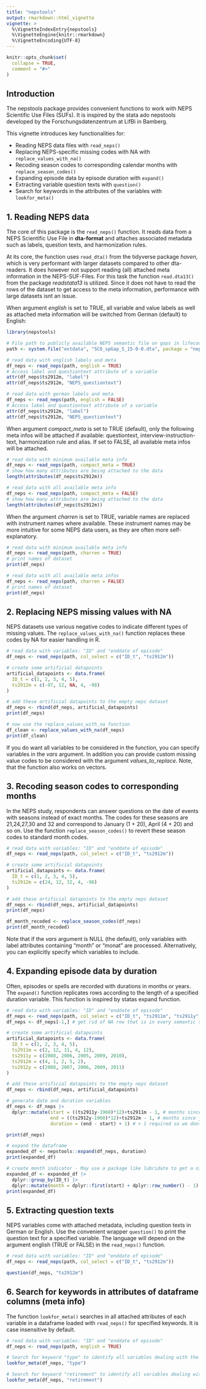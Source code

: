 ```yaml
---
title: "nepstools"
output: rmarkdown::html_vignette
vignette: >
  %\VignetteIndexEntry{nepstools}
  %\VignetteEngine{knitr::rmarkdown}
  %\VignetteEncoding{UTF-8}
---
```


```r
knitr::opts_chunk$set(
  collapse = TRUE,
  comment = "#>"
)
```

## Introduction
The nepstools package provides convenient functions to work with NEPS Scientific Use Files (SUFs). It is inspired by the stata ado nepstools developed by the Forschungsdatenzentrum at LifBi in Bamberg. 

This vignette introduces key functionalities for:

- Reading NEPS data files with `read_neps()`
- Replacing NEPS-specific missing codes with NA with `replace_values_with_na()`
- Recoding season codes to corresponding calendar months with `replace_season_codes()`
- Expanding episode data by episode duration with `expand()`
- Extracting variable question texts with `question()`
- Search for keywords in the attributes of the variables with `lookfor_meta()`


## 1. Reading NEPS data 
The core of this package is the `read_neps()` function. It reads data from a NEPS Scientific Use File in **dta-format** and attaches associated metadata such as labels, question texts, and harmonization rules. 

At its core, the function uses `read_dta()` from the tidyverse package *haven*, which is very performant with larger datasets compared to other dta-readers. It does however not support reading (all) attached meta information in the NEPS-SUF-Files.
For this task the function `read.dta13()` from the package *readstata13* is utilized. Since it does not have to read the rows of the dataset to get access to the meta information, performance with large datasets isnt an issue.

<!-- Arguments supported by read_neps(): -->
<!-- 1. datasetpath: Path to the NEPS .dta file. -->
<!-- 2. col_select: Optional vector of variables to select. -->
<!-- 3. english: Logical, if TRUE loads English labels and metadata (The default value FALSE will load labels and metadata in German). -->
<!-- 4. compact_meta: Logical, controls whether to load only key metadata or all of it. -->
<!-- 5. charren: Logical, if TRUE, replaces variable names with original instrument names. -->

When argument *english* is set to TRUE, all variable and value labels as well as attached meta information will be switched from German (default) to English:
```r
library(nepstools)

# File path to publicly available NEPS semantic file on gaps in lifecourse that is included in this package
path <- system.file("extdata", "SC6_spGap_S_15-0-0.dta", package = "nepstools")

# read data with english labels and meta
df_neps <- read_neps(path, english = TRUE)
# Access label and questiontext attribute of a variable
attr(df_neps$ts2912m, "label")
attr(df_neps$ts2912m, "NEPS_questiontext")

# read data with german labels and meta
df_neps <- read_neps(path, english = FALSE)
# Access label and questiontext attribute of a variable
attr(df_neps$ts2912m, "label")
attr(df_neps$ts2912m, "NEPS_questiontext")
```

When argument *compact_meta* is set to TRUE (default), only the following meta infos will be attached if available: questiontext, interview-instruction-text, harmonization rule and alias. If set to FALSE, all available meta infos will be attached.

```r
# read data with minimum available meta info
df_neps <- read_neps(path, compact_meta = TRUE)
# show how many attributes are being attached to the data
length(attributes(df_neps$ts2912m))

# read data with all available meta info
df_neps <- read_neps(path, compact_meta = FALSE)
# show how many attributes are being attached to the data
length(attributes(df_neps$ts2912m))
```

When the argument *charren* is set to TRUE, variable names are replaced with instrument names where available. These instrument names may be more intuitive for some NEPS data users, as they are often more self-explanatory.

```r
# read data with minimum available meta info
df_neps <- read_neps(path, charren = TRUE)
# print names of dataset
print(df_neps)

# read data with all available meta infos
df_neps <- read_neps(path, charren = FALSE)
# print names of dataset
print(df_neps)
```

## 2. Replacing NEPS missing values with NA
NEPS datasets use various negative codes to indicate different types of missing values. The `replace_values_with_na()` function replaces these codes by NA for easier handling in R.
```r
# read data with variables: "ID" and "enddate of episode"
df_neps <- read_neps(path, col_select = c("ID_t", "ts2912m"))

# create some artificial datapoints 
artificial_datapoints <- data.frame(
  ID_t = c(1, 2, 3, 4, 5),
  ts2912m = c(-97, 12, NA, 4, -98)
)

# add these artificial datapoints to the empty neps dataset
df_neps <- rbind(df_neps, artificial_datapoints)
print(df_neps)

# now use the replace_values_with_na function
df_clean <- replace_values_with_na(df_neps)
print(df_clean)
```

If you do want all variables to be considered in the function, you can specify variables in the *vars* argument. In addition you can provide custom missing value codes to be considered with the argument *values_to_replace*. Note, that the function also works on vectors.

## 3. Recoding season codes to corresponding months
In the NEPS study, respondents can answer questions on the date of events with seasons instead of exact months. The codes for these seasons are 21,24,27,30 and 32 and correspond to January (1 + 20), April (4 + 20) and so on. 
Use the function `replace_season_codes()` to revert these season codes to standard month codes. 

```r
# read data with variables: "ID" and "enddate of episode"
df_neps <- read_neps(path, col_select = c("ID_t", "ts2912m"))

# create some artificial datapoints 
artificial_datapoints <- data.frame(
  ID_t = c(1, 2, 3, 4, 5),
  ts2912m = c(24, 12, 32, 4, -98)
)

# add these artificial datapoints to the empty neps dataset
df_neps <- rbind(df_neps, artificial_datapoints)
print(df_neps)

df_month_recoded <- replace_season_codes(df_neps)
print(df_month_recoded)
```

Note that if the *vars* argument is NULL (the default), only variables with label attributes containing "month" or "monat" are processed. Alternatively, you can explicitly specify which variables to include.

## 4. Expanding episode data by duration
Often, episodes or spells are recorded with durations in months or years. The `expand()` function replicates rows according to the length of a specified duration variable. This function is inspired by statas expand function.

```r
# read data with variables: "ID" and "enddate of episode"
df_neps <- read_neps(path, col_select = c("ID_t", "ts2911m", "ts2911y", "ts2912m", "ts2912y"))
df_neps <- df_neps[-1,] # get rid of NA row that is in every semantic structure file from NEPS

# create some artificial datapoints 
artificial_datapoints <- data.frame(
  ID_t = c(1, 2, 3, 4, 5),
  ts2911m = c(2, 12, 11, 4, 12),
  ts2911y = c(2008, 2006, 2005, 2009, 2010),
  ts2912m = c(4, 1, 2, 5, 2),
  ts2912y = c(2008, 2007, 2006, 2009, 2011)
)

# add these artificial datapoints to the empty neps dataset
df_neps <- rbind(df_neps, artificial_datapoints)

# generate date and duration variables
df_neps <- df_neps |> 
  dplyr::mutate(start = ((ts2911y-1960)*12)+ts2911m - 1, # months since january 1960
                end = ((ts2912y-1960)*12)+ts2912m - 1, # months since january 1960
                duration = (end - start) + 1) # + 1 required so we dont get episode durations of 0 months

print(df_neps)

# expand the dataframe
expanded_df <- nepstools::expand(df_neps, duration)
print(expanded_df)

# create month indicator - May use a package like lubridate to get a nicer formating for date variables.
expanded_df <- expanded_df |> 
  dplyr::group_by(ID_t) |> 
  dplyr::mutate(month = dplyr::first(start) + dplyr::row_number() - 1)
print(expanded_df)
```

## 5. Extracting question texts
NEPS variables come with attached metadata, including question texts in German or English. Use the convenient wrapper `question()` to print the question text for a specified variable. The language will depend on the argument english (TRUE or FALSE) in the `read_neps()` function.

```r
# read data with variables: "ID" and "enddate of episode"
df_neps <- read_neps(path, col_select = c("ID_t", "ts2912m"))

question(df_neps, "ts2912m")
```


## 6. Search for keywords in attributes of dataframe columns (meta info)
The function `lookfor_meta()` searches in all attached attributes of each variable in a dataframe loaded with `read_neps()` for specified keywords. It is case insensitive by default.

```r
# read data with variables: "ID" and "enddate of episode"
df_neps <- read_neps(path, english = TRUE)

# Search for keyword "type" to identify all variables dealing with the type of the gap episode in one way or another
lookfor_meta(df_neps, "type")

# Search for keyword "retirement" to identify all variables dealing with the type of the gap episode in one way or another
lookfor_meta(df_neps, "retirement")
```

